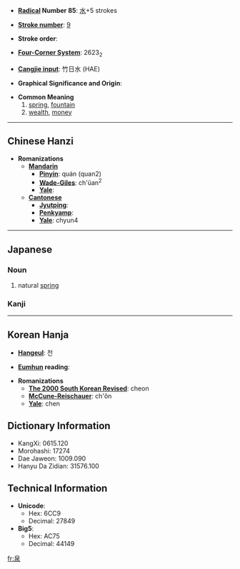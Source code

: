 * '''[[Wiktionary:Chinese radical index| Radical]] Number 85''': [[Wiktionary:Chinese radical index 水|水]]+5 strokes

* '''[[Wiktionary:Chinese total strokes index|Stroke number]]''': [[Wiktionary:Chinese total strokes index 9|9]]

* '''Stroke order''': 

* '''[[Wiktionary:Chinese four corner index|Four-Corner System]]''': 2623<sub>2</sub>

* '''[[Wiktionary:Chinese Cangjie index|Cangjie input]]''': 竹日水 (HAE)

* '''Graphical Significance and Origin''': 

* '''Common Meaning'''
*#[[spring]], [[fountain]]
*# [[wealth]], [[money]]

----

== Chinese Hanzi ==

* '''Romanizations'''
** '''[[Mandarin]]'''
*** '''[[Pinyin]]''': quán (quan2)
*** '''[[Wade-Giles]]''': ch'üan<sup>2</sup>
*** '''[[Yale]]''': 
** '''[[Cantonese]]'''
*** '''[[Jyutping]]''':
*** '''[[Penkyamp]]''': 
*** '''[[Yale]]''': chyun4

----

==Japanese==
===Noun===
{{janoun|いずみ|izumi}}
# natural [[spring]]


===Kanji===
{{kanji|[[せん]] ([[sen]])|[[いずみ]] ([[izumi]]), [[ぜに]] ([[zeni]])}}

----

== Korean Hanja ==

* '''[[Hangeul]]''': 천

* '''[[Eumhun]] reading''': 

* '''Romanizations'''
** '''[[The 2000 South Korean Revised Romanization|The 2000 South Korean Revised]]''': cheon
** '''[[McCune-Reischauer]]''': ch'ŏn
** '''[[Yale]]''': chen

== Dictionary Information ==

* KangXi: 0615.120
* Morohashi: 17274
* Dae Jaweon: 1009.090
* Hanyu Da Zidian: 31576.100

== Technical Information ==

* '''Unicode''':
** Hex: 6CC9
** Decimal: 27849
* '''Big5''':
** Hex: AC75
** Decimal: 44149

[[fr:泉]]